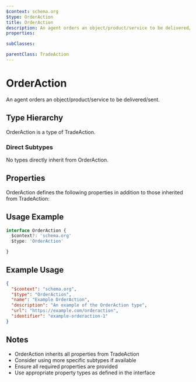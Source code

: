 ```yaml
---
$context: schema.org
$type: OrderAction
title: OrderAction
description: An agent orders an object/product/service to be delivered/sent.
properties:

subClasses:

parentClass: TradeAction
---
```


# OrderAction

An agent orders an object/product/service to be delivered/sent.

## Type Hierarchy

OrderAction is a type of TradeAction.

### Direct Subtypes

No types directly inherit from OrderAction.

## Properties

OrderAction defines the following properties in addition to those inherited from TradeAction:



## Usage Example

```typescript
interface OrderAction {
  $context?: 'schema.org'
  $type: 'OrderAction'

}
```

## Example Usage

```json
{
  "$context": "schema.org",
  "$type": "OrderAction",
  "name": "Example OrderAction",
  "description": "An example of the OrderAction type",
  "url": "https://example.com/orderaction",
  "identifier": "example-orderaction-1"
}
```

## Notes

- OrderAction inherits all properties from TradeAction
- Consider using more specific subtypes if available
- Ensure all required properties are provided
- Use appropriate property types as defined in the interface
